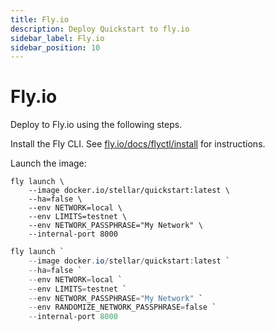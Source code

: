 ```yaml
---
title: Fly.io
description: Deploy Quickstart to fly.io
sidebar_label: Fly.io
sidebar_position: 10
---
```



# Fly.io

Deploy to Fly.io using the following steps.

Install the Fly CLI. See [fly.io/docs/flyctl/install](https://fly.io/docs/flyctl/install) for instructions.

Launch the image:

<Tabs groupId="platform" defaultValue={getPlatform()}>
<TabItem value="unix" label="macOS/Linux">

```shell
fly launch \
    --image docker.io/stellar/quickstart:latest \
    --ha=false \
    --env NETWORK=local \
    --env LIMITS=testnet \
    --env NETWORK_PASSPHRASE="My Network" \
    --internal-port 8000
```

</TabItem>
<TabItem value="windows" label="Windows (PowerShell)">

```powershell
fly launch `
    --image docker.io/stellar/quickstart:latest `
    --ha=false `
    --env NETWORK=local `
    --env LIMITS=testnet `
    --env NETWORK_PASSPHRASE="My Network" `
    --env RANDOMIZE_NETWORK_PASSPHRASE=false `
    --internal-port 8000
```

</TabItem>
</Tabs>
